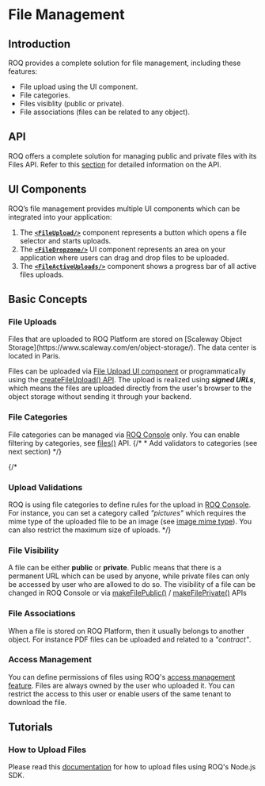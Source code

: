 
# File Management

## Introduction

ROQ provides a complete solution for file management, including these features:

* File upload using the UI component.
* File categories.
* Files visiblity (public or private).
* File associations (files can be related to any object).
 
## API

ROQ offers a complete solution for managing public and private files with its Files API. Refer to this [section](/files/api) for detailed information on the API.

## UI Components

ROQ’s file management provides multiple UI components which can be integrated into your application:

1. The [**`<FileUpload/>`**](/files/ui-components#fileupload) component represents a button which opens a file selector and
   starts uploads.
2. The [**`<FileDropzone/>`**](/files/ui-components#filedropzone) UI component represents an area on your application
   where users can drag and drop files to be uploaded.
3. The [**`<FileActiveUploads/>`**](/files/ui-components#fileactiveuploads) component shows a progress bar of all active files
   uploads.

## Basic Concepts

### File Uploads

<Callout type="info" emoji="ℹ️">
  Files that are uploaded to ROQ Platform are stored on [Scaleway Object Storage](https://www.scaleway.com/en/object-storage/). The data center is located in Paris. 
</Callout>

Files can be uploaded via [File Upload UI component](/files/ui-components#fileupload) or programmatically using the
[createFileUpload() API](/files/api#createfileupload). The upload is realized using _**signed URLs**_, which means the files are uploaded directly from the user's browser to the object storage without sending it through your backend.

### File Categories

File categories can be managed via [ROQ Console](https://console.roq.tech/) only. 
You can enable filtering by categories, see [files()](/files/api#files) API.
{/* * Add validators to categories (see next section) */}

{/*
### Upload Validations

ROQ is using file categories to define rules for the upload in [ROQ Console](https://console.roq.tech/). For
instance, you can set a category called _"pictures"_ which requires the mime type of the uploaded file to be an image
(see [image mime type](https://mimetype.io/all-types/#image)). You can also restrict the maximum size of uploads.
*/}

### File Visibility

A file can be either **public** or **private**. Public means that there is a permanent URL which can be used by anyone,
while private files can only be accessed by user who are allowed to do so. The visibility of a file can be changed in
ROQ Console or via [makeFilePublic()](/files/api#makefilepublic) / [makeFilePrivate()](/files/api#makefileprivate) APIs

### File Associations

When a file is stored on ROQ Platform, then it usually belongs to another object. For instance PDF files can be uploaded
and related to a _"contract"_.

### Access Management

You can define permissions of files using ROQ's [access management feature](/access-management). Files
are always owned by the user who uploaded it. You can restrict the access to this user or enable users of the same
tenant to download the file.


## Tutorials

### How to Upload Files

Please read this [documentation](/files/tutorials/how-to-upload-files) for how to upload files using ROQ's Node.js SDK.
